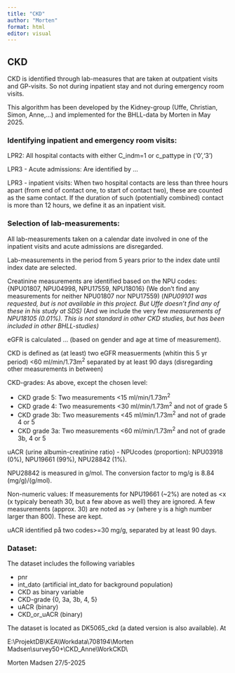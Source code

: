 ```yaml
---
title: "CKD"
author: "Morten"
format: html
editor: visual
---
```


## CKD

CKD is identified through lab-measures that are taken at outpatient visits and GP-visits. So not during inpatient stay and not during emergency room visits.

This algorithm has been developed by the Kidney-group (Uffe, Christian, Simon, Anne,...) and implemented for the BHLL-data by Morten in May 2025.\

### Identifying inpatient and emergency room visits:

LPR2: All hospital contacts with either C_indm=1 or c_pattype in ('0','3')

LPR3 - Acute admissions: Are identified by ...

LPR3 - inpatient visits: When two hospital contacts are less than three hours apart (from end of contact one, to start of contact two), these are counted as the same contact. If the duration of such (potentially combined) contact is more than 12 hours, we define it as an inpatient visit.

### Selection of lab-measurements:

All lab-measurements taken on a calendar date involved in one of the inpatient visits and acute admissions are disregarded.

Lab-measurements in the period from 5 years prior to the index date until index date are selected.

Creatinine measurements are identified based on the NPU codes: {NPU01807, NPU04998, NPU17559, NPU18016} (We don't find any measurements for neither NPU01807 nor NPU17559) (*NPU09101 was requested, but is not available in this project. But Uffe doesn't find any of these in his study at SDS)* (And we include the very few *measurements of NPU18105 (0.01%). This is not standard in other CKD studies, but has been included in other BHLL-studies)*

eGFR is calculated ... (based on gender and age at time of measurement).

CKD is defined as (at least) two eGFR measuerments (whitin this 5 yr period) \<60 ml/min/1.73m^2^ separated by at least 90 days (disregarding other measurements in between)

CKD-grades: As above, except the chosen level:

-   CKD grade 5: Two measurements \<15 ml/min/1.73m^2^
-   CKD grade 4: Two measurements \<30 ml/min/1.73m^2^ and not of grade 5
-   CKD grade 3b: Two measurements \<45 ml/min/1.73m^2^ and not of grade 4 or 5
-   CKD grade 3a: Two measurements \<60 ml/min/1.73m^2^ and not of grade 3b, 4 or 5

uACR (urine albumin-creatinine ratio) - NPUcodes (proportion): NPU03918 (0%), NPU19661 (99%), NPU28842 (1%).

NPU28842 is measured in g/mol. The conversion factor to mg/g is 8.84 (mg/g)/(g/mol).

Non-numeric values: If measurements for NPU19661 (\~2%) are noted as \<x (x typicaly beneath 30, but a few above as well) they are ignored. A few measurements (approx. 30) are noted as \>y (where y is a high number larger than 800). These are kept.

uACR identified på two codes\>=30 mg/g, separated by at least 90 days.

### Dataset:

The dataset includes the following variables

-   pnr
-   int_dato (artificial int_dato for background population)
-   CKD as binary variable
-   CKD-grade {0, 3a, 3b, 4, 5}
-   uACR (binary)
-   CKD_or_uACR (binary)

The dataset is located as DK5065_ckd (a dated version is also available). At

E:\\ProjektDB\\KEA\\Workdata\\708194\\Morten Madsen\\survey50+\\CKD_Anne\\WorkCKD\\

Morten Madsen 27/5-2025
